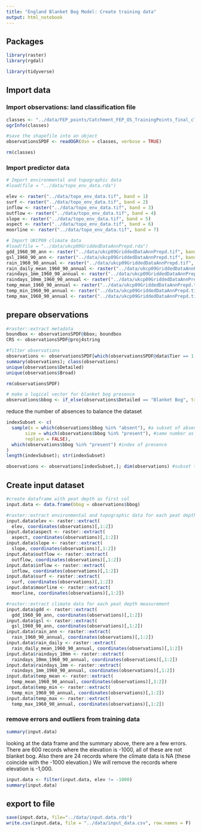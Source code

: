 ```yaml
---
title: "England Blanket Bog Model: Create training data"
output: html_notebook
---
```


## Packages 
```r
library(raster)
library(rgdal)

library(tidyverse)
```

## Import data

### Import observations: land classification file 
```r
classes <- "../data/FEP_points/Catchment_FEP_OS_TrainingPoints_final_clean.shp"
ogrInfo(classes)

#save the shapefile into an object
observationsSPDF <- readOGR(dsn = classes, verbose = TRUE)

rm(classes)
```

### Import predictor data
```r
# Import environmental and topographic data
#load(file = "../data/topo_env_data.rda")

elev <- raster("../data/topo_env_data.tif", band = 1)
surf <- raster("../data/topo_env_data.tif", band = 2)
inflow <- raster("../data/topo_env_data.tif", band = 3)
outflow <- raster("../data/topo_env_data.tif", band = 4)
slope <- raster("../data/topo_env_data.tif", band = 5)
aspect <- raster("../data/topo_env_data.tif", band = 6)
moorline <- raster("../data/topo_env_data.tif", band = 7)

# Import UKCP09 climate data
#load(file = "../data/ukcp09GriddedDataAnnPrepd.rda")
gdd_1960_90_ann <- raster("../data/ukcp09GriddedDataAnnPrepd.tif", band = 1)
gsl_1960_90_ann <- raster("../data/ukcp09GriddedDataAnnPrepd.tif", band = 2)
rain_1960_90_annual <- raster("../data/ukcp09GriddedDataAnnPrepd.tif", band = 3)
rain_daily_mean_1960_90_annual <- raster("../data/ukcp09GriddedDataAnnPrepd.tif", band = 4)
raindays_1mm_1960_90_annual <- raster("../data/ukcp09GriddedDataAnnPrepd.tif", band = 5)
raindays_10mm_1960_90_annual <- raster("../data/ukcp09GriddedDataAnnPrepd.tif", band = 6)
temp_mean_1960_90_annual <- raster("../data/ukcp09GriddedDataAnnPrepd.tif", band = 7)
temp_min_1960_90_annual <- raster("../data/ukcp09GriddedDataAnnPrepd.tif", band = 8)
temp_max_1960_90_annual <- raster("../data/ukcp09GriddedDataAnnPrepd.tif", band = 9)

```

## prepare observations
```r
#raster::extract metadata
boundbox <- observationsSPDF@bbox; boundbox 
CRS <- observationsSPDF@proj4string
```

```r
#filter observations
observations <- observationsSPDF[which(observationsSPDF@data$Tier == 1 | observationsSPDF@data$Tier == 2),]
summary(observations); class(observations)
unique(observations$Detailed)
unique(observations$Broad)

rm(observationsSPDF)
```

```r
# make a logical vector for blanket bog presence
observations$bbog <- if_else(observations$Detailed == "Blanket Bog", true = "present", false = "absent")
```

reduce the number of absences to balance the dataset
```r
indexSubset <- c(
  sample(x = which(observations$bbog %in% "absent"), #a subset of absences
       size = which(observations$bbog %in% "present"), #same number as presence
       replace = FALSE), 
  which(observations$bbog %in% "present") #index of presence
)
length(indexSubset); str(indexSubset)

observations <- observations[indexSubset,]; dim(observations) #subset the observations dataset
```


## Create input dataset

```r
#create dataframe with peat depth as first col
input.data <- data.frame(bbog = observations$bbog)

#raster::extract environmental and topographic data for each peat depth measurement
input.data$elev <- raster::extract(
  elev, coordinates(observations)[,1:2])
input.data$aspect <- raster::extract(
  aspect, coordinates(observations)[,1:2])
input.data$slope <- raster::extract(
  slope, coordinates(observations)[,1:2])
input.data$outflow <- raster::extract(
  outflow, coordinates(observations)[,1:2])
input.data$inflow <- raster::extract(
  inflow, coordinates(observations)[,1:2])
input.data$surf <- raster::extract(
  surf, coordinates(observations)[,1:2])
input.data$moorline <- raster::extract(
  moorline, coordinates(observations)[,1:2])

#raster::extract climate data for each peat depth measurement
input.data$gdd <- raster::extract(
  gdd_1960_90_ann, coordinates(observations)[,1:2])
input.data$gsl <- raster::extract(
  gsl_1960_90_ann, coordinates(observations)[,1:2])
input.data$rain_ann <- raster::extract(
  rain_1960_90_annual, coordinates(observations)[,1:2])
input.data$rain_daily <- raster::extract(
  rain_daily_mean_1960_90_annual, coordinates(observations)[,1:2])
input.data$raindays_10mm <- raster::extract(
  raindays_10mm_1960_90_annual, coordinates(observations)[,1:2])
input.data$raindays_1mm <- raster::extract(
  raindays_1mm_1960_90_annual, coordinates(observations)[,1:2])
input.data$temp_mean <- raster::extract(
  temp_mean_1960_90_annual, coordinates(observations)[,1:2])
input.data$temp_min <- raster::extract(
  temp_min_1960_90_annual, coordinates(observations)[,1:2])
input.data$temp_max <- raster::extract(
  temp_max_1960_90_annual, coordinates(observations)[,1:2])
```

### remove errors and outliers from training data
```r
summary(input.data)
```

looking at the data frame and the summary above, there are a few errors.  There are 600 records where the elevation is -1000, all of these are not blanket bog.  Also there are 24 records where the climate data is NA (these coincide with the -1000 elevation.)  We will remove the records where elevation is -1,000. 

```r
input.data <- filter(input.data, elev != -1000)
summary(input.data)
```






## export to file

```r
save(input.data, file="../data/input.data.rds")
write.csv(input.data, file = "../data/input_data.csv", row.names = F)
```
